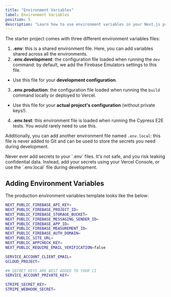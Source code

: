```yaml
---
title: "Environment Variables"
label: Environment Variables
position: 5
description: "Learn how to use environment variables in your Next.js project."
---
```


The starter project comes with three different environment variables files:

1. **.env**: this is a shared environment file. Here, you can add variables shared across all the environments.
2. **.env.development**: the configuration file loaded when running the `dev` command: by default, we add the Firebase Emulators settings to this file.
 - Use this file for your **development configuration**.
3. **.env.production**: the configuration file loaded when running the `build` command locally or deployed to Vercel.
 - Use this file for your **actual project's configuration** (without private keys!).
4. **.env.test**: this environment file is loaded when running the Cypress E2E tests. You would rarely need to use this.

Additionally, you can add another environment file named `.env.local`: this file is never added to Git and can be used to store the secrets you need during development.

<Alert type='warn'>
  <span className='block'>
    Never ever add secrets to your `.env` files. It's not safe, and you risk leaking confidential data.
  </span>

  <span>
    Instead, add your secrets using your Vercel Console, or use the `.env.local` file during development.
  </span>
</Alert>

## Adding Environment Variables

The production environment variables template looks like the below:

```bash
NEXT_PUBLIC_FIREBASE_API_KEY=
NEXT_PUBLIC_FIREBASE_PROJECT_ID=
NEXT_PUBLIC_FIREBASE_STORAGE_BUCKET=
NEXT_PUBLIC_FIREBASE_MESSAGING_SENDER_ID=
NEXT_PUBLIC_FIREBASE_APP_ID=
NEXT_PUBLIC_FIREBASE_MEASUREMENT_ID=
NEXT_PUBLIC_FIREBASE_AUTH_DOMAIN=
NEXT_PUBLIC_SITE_URL=
NEXT_PUBLIC_APPCHECK_KEY=
NEXT_PUBLIC_REQUIRE_EMAIL_VERIFICATION=false

SERVICE_ACCOUNT_CLIENT_EMAIL=
GCLOUD_PROJECT=

## SECRET KEYS ARE BEST ADDED TO YOUR CI
SERVICE_ACCOUNT_PRIVATE_KEY=

STRIPE_SECRET_KEY=
STRIPE_WEBHOOK_SECRET=
```